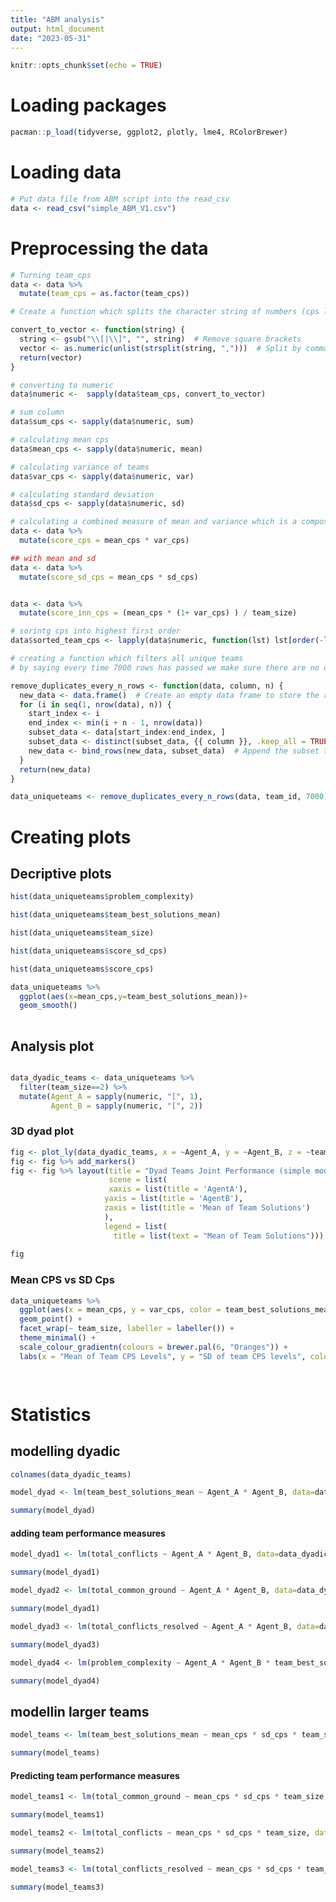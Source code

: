 ```yaml
---
title: "ABM analysis"
output: html_document
date: "2023-05-31"
---
```


```r
knitr::opts_chunk$set(echo = TRUE)
```

# Loading packages
```r
pacman::p_load(tidyverse, ggplot2, plotly, lme4, RColorBrewer)
```

# Loading data
```r
# Put data file from ABM script into the read_csv
data <- read_csv("simple_ABM_V1.csv")
```

# Preprocessing the data

```r
# Turning team_cps  
data <- data %>% 
  mutate(team_cps = as.factor(team_cps))
```

```r
# Create a function which splits the character string of numbers (cps leves) into a list of integers

convert_to_vector <- function(string) {
  string <- gsub("\\[|\\]", "", string)  # Remove square brackets
  vector <- as.numeric(unlist(strsplit(string, ",")))  # Split by comma and convert to numeric
  return(vector)
}
```

```r
# converting to numeric
data$numeric <-  sapply(data$team_cps, convert_to_vector)

# sum column
data$sum_cps <- sapply(data$numeric, sum)

# calculating mean cps
data$mean_cps <- sapply(data$numeric, mean)

# calculating variance of teams
data$var_cps <- sapply(data$numeric, var)

# calculating standard deviation
data$sd_cps <- sapply(data$numeric, sd)

# calculating a combined measure of mean and variance which is a composition score
data <- data %>% 
  mutate(score_cps = mean_cps * var_cps)

## with mean and sd
data <- data %>% 
  mutate(score_sd_cps = mean_cps * sd_cps)


data <- data %>% 
  mutate(score_inn_cps = (mean_cps * (1+ var_cps) ) / team_size)

```


```r
# sorintg cps into highest first order 
data$sorted_team_cps <- lapply(data$numeric, function(lst) lst[order(-lst)])
```


```r
# creating a function which filters all unique teams
# by saying every time 7000 rows has passed we make sure there are no duplicate team ids for the next 7000 rows

remove_duplicates_every_n_rows <- function(data, column, n) {
  new_data <- data.frame()  # Create an empty data frame to store the results
  for (i in seq(1, nrow(data), n)) {
    start_index <- i
    end_index <- min(i + n - 1, nrow(data))
    subset_data <- data[start_index:end_index, ]
    subset_data <- distinct(subset_data, {{ column }}, .keep_all = TRUE)
    new_data <- bind_rows(new_data, subset_data)  # Append the subset to the new data frame
  }
  return(new_data)
}

```

```r
data_uniqueteams <- remove_duplicates_every_n_rows(data, team_id, 7000)
```

# Creating plots


## Decriptive plots

```r
hist(data_uniqueteams$problem_complexity)
```

```r
hist(data_uniqueteams$team_best_solutions_mean)
```

```r
hist(data_uniqueteams$team_size)
```

```r
hist(data_uniqueteams$score_sd_cps)

hist(data_uniqueteams$score_cps)
```

```r
data_uniqueteams %>% 
  ggplot(aes(x=mean_cps,y=team_best_solutions_mean))+
  geom_smooth()
  
```


## Analysis plot

```r

```


```r
data_dyadic_teams <- data_uniqueteams %>% 
  filter(team_size==2) %>%
  mutate(Agent_A = sapply(numeric, "[", 1),
         Agent_B = sapply(numeric, "[", 2))
```

### 3D dyad plot
```r
fig <- plot_ly(data_dyadic_teams, x = ~Agent_A, y = ~Agent_B, z = ~team_best_solutions_mean, color = ~team_best_solutions_mean, colors = c('#FC6A03', '#893101'))
fig <- fig %>% add_markers()
fig <- fig %>% layout(title = "Dyad Teams Joint Performance (simple model)",
                      scene = list(
                      xaxis = list(title = 'AgentA'),
                     yaxis = list(title = 'AgentB'),
                     zaxis = list(title = 'Mean of Team Solutions')
                     ),
                     legend = list(
                       title = list(text = "Mean of Team Solutions")))
                     
fig
```
### Mean CPS vs SD Cps
```r
data_uniqueteams %>% 
  ggplot(aes(x = mean_cps, y = var_cps, color = team_best_solutions_mean)) +
  geom_point() +
  facet_wrap(~ team_size, labeller = labeller()) +
  theme_minimal() +
  scale_colour_gradientn(colours = brewer.pal(6, "Oranges")) +
  labs(x = "Mean of Team CPS Levels", y = "SD of team CPS levels", color="Mean of Team Solutions")

  
```


# Statistics

## modelling dyadic
```r
colnames(data_dyadic_teams)

```


```r
model_dyad <- lm(team_best_solutions_mean ~ Agent_A * Agent_B, data=data_dyadic_teams)

summary(model_dyad)
```

#### adding team performance measures
```r
model_dyad1 <- lm(total_conflicts ~ Agent_A * Agent_B, data=data_dyadic_teams)

summary(model_dyad1)
```
```r
model_dyad2 <- lm(total_common_ground ~ Agent_A * Agent_B, data=data_dyadic_teams)

summary(model_dyad1)
```

```r
model_dyad3 <- lm(total_conflicts_resolved ~ Agent_A * Agent_B, data=data_dyadic_teams)

summary(model_dyad3)
```

```r
model_dyad4 <- lm(problem_complexity ~ Agent_A * Agent_B * team_best_solutions_mean, data=data_dyadic_teams)

summary(model_dyad4)
```

## modellin larger teams

```r

model_teams <- lm(team_best_solutions_mean ~ mean_cps * sd_cps * team_size , data=data_uniqueteams)

summary(model_teams)
```

#### Predicting team performance measures
```r
model_teams1 <- lm(total_common_ground ~ mean_cps * sd_cps * team_size, data=data_uniqueteams)

summary(model_teams1)
```
```r
model_teams2 <- lm(total_conflicts ~ mean_cps * sd_cps * team_size, data=data_uniqueteams)

summary(model_teams2)
```
```r
model_teams3 <- lm(total_conflicts_resolved ~ mean_cps * sd_cps * team_size, data=data_uniqueteams)

summary(model_teams3)
```

